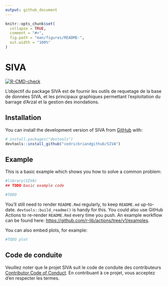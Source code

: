 ```yaml
---
output: github_document
---
```


<!-- README.md is generated from README.Rmd. Please edit that file -->

```r
knitr::opts_chunk$set(
  collapse = TRUE,
  comment = "#>",
  fig.path = "man/figures/README-",
  out.width = "100%"
)
```

# SIVA

<!-- badges: start -->
[![R-CMD-check](https://github.com/cedricbriandgithub/SIVA/actions/workflows/R-CMD-check.yaml/badge.svg)](https://github.com/cedricbriandgithub/SIVA/actions/workflows/R-CMD-check.yaml)
<!-- badges: end -->

L'objectif du package SIVA est de fournir les outils de requetage de la base de données SIVA, et les principaux graphiques permettant l'exploitation du barrage d'Arzal et la gestion des inondations.

## Installation

You can install the development version of SIVA from [GitHub](https://github.com/) with:

``` r
# install.packages("devtools")
devtools::install_github("cedricbriandgithub/SIVA")
```

## Example

This is a basic example which shows you how to solve a common problem:

```r
#library(SIVA)
## TODO basic example code
```


```r
#TODO 
```

You'll still need to render `README.Rmd` regularly, to keep `README.md` up-to-date. `devtools::build_readme()` is handy for this. You could also use GitHub Actions to re-render `README.Rmd` every time you push. An example workflow can be found here: <https://github.com/r-lib/actions/tree/v1/examples>.

You can also embed plots, for example:

```r
#TODO plot
```

## Code de conduite

Veuillez noter que le projet SIVA suit le code de conduite des contributeurs [Contributor Code of Conduct](https://contributor-covenant.org/version/2/1/CODE_OF_CONDUCT.html). En contribuant à ce projet, vous acceptez d'en respecter les termes.



